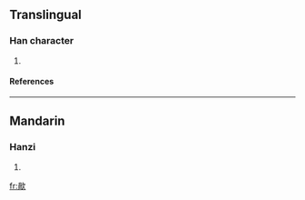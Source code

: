 ==Translingual==
===Han character===
{{Han char|rn=76|rad=欠|as=09|sn=13|four=|canj=月月弓人 (BBNO)}}
# {{defn|Han|sort=欠09}}
====References====
{{Han ref|kx=0570.080|dkj=16135|dj=0958.120|hdz=32145.080|uh=6B44|ud=27460}}

----
==Mandarin==
===Hanzi===
{{cmn-hanzi|pin=[[g]] (gua), [[yān]] (yan1)|wg=ku<sup>a</sup>, yen<sup>1</sup>}}
# {{defn|Mandarin}}

[[fr:歄]]